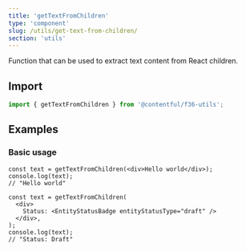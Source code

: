 ```yaml
---
title: 'getTextFromChildren'
type: 'component'
slug: /utils/get-text-from-children/
section: 'utils'
---
```


Function that can be used to extract text content from React children.

## Import

```jsx static=true
import { getTextFromChildren } from '@contentful/f36-utils';
```

## Examples

### Basic usage

```tsx static=true
const text = getTextFromChildren(<div>Hello world</div>);
console.log(text);
// "Hello world"

const text = getTextFromChildren(
  <div>
    Status: <EntityStatusBadge entityStatusType="draft" />
  </div>,
);
console.log(text);
// "Status: Draft"
```
